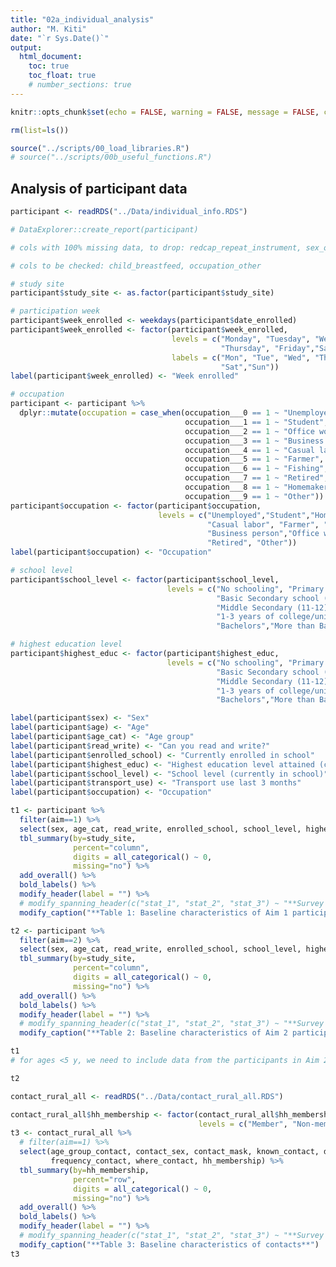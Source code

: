 ```yaml
---
title: "02a_individual_analysis"
author: "M. Kiti"
date: "`r Sys.Date()`"
output: 
  html_document:
    toc: true
    toc_float: true
    # number_sections: true
---
```


```r
knitr::opts_chunk$set(echo = FALSE, warning = FALSE, message = FALSE, comment = NA)

rm(list=ls())

source("../scripts/00_load_libraries.R")
# source("../scripts/00b_useful_functions.R")
```

## Analysis of participant data

```r
participant <- readRDS("../Data/individual_info.RDS")

# DataExplorer::create_report(participant)

# cols with 100% missing data, to drop: redcap_repeat_instrument, sex_other.

# cols to be checked: child_breastfeed, occupation_other
```

```r
# study site
participant$study_site <- as.factor(participant$study_site)

# participation week
participant$week_enrolled <- weekdays(participant$date_enrolled)
participant$week_enrolled <- factor(participant$week_enrolled,
                                    levels = c("Monday", "Tuesday", "Wednesday", 
                                               "Thursday", "Friday","Saturday","Sunday"),
                                    labels = c("Mon", "Tue", "Wed", "Thur", "Fri",
                                               "Sat","Sun"))
label(participant$week_enrolled) <- "Week enrolled"

# occupation
participant <- participant %>%
  dplyr::mutate(occupation = case_when(occupation___0 == 1 ~ "Unemployed",
                                       occupation___1 == 1 ~ "Student",
                                       occupation___2 == 1 ~ "Office worker",
                                       occupation___3 == 1 ~ "Business person",
                                       occupation___4 == 1 ~ "Casual labor",
                                       occupation___5 == 1 ~ "Farmer",
                                       occupation___6 == 1 ~ "Fishing",
                                       occupation___7 == 1 ~ "Retired",
                                       occupation___8 == 1 ~ "Homemaker/ Housewife",
                                       occupation___9 == 1 ~ "Other"))
participant$occupation <- factor(participant$occupation,
                                 levels = c("Unemployed","Student","Homemaker/ Housewife",
                                            "Casual labor", "Farmer", "Fishing",
                                            "Business person","Office worker",
                                            "Retired", "Other"))
label(participant$occupation) <- "Occupation"

# school level
participant$school_level <- factor(participant$school_level,
                                   levels = c("No schooling", "Primary School (1-7)",
                                              "Basic Secondary school (8-10)",
                                              "Middle Secondary (11-12)", 
                                              "1-3 years of college/university",
                                              "Bachelors","More than Bachelors"))

# highest education level
participant$highest_educ <- factor(participant$highest_educ,
                                   levels = c("No schooling", "Primary School (1-7)",
                                              "Basic Secondary school (8-10)",
                                              "Middle Secondary (11-12)", 
                                              "1-3 years of college/university",
                                              "Bachelors","More than Bachelors"))
```


```r
label(participant$sex) <- "Sex"
label(participant$age) <- "Age"
label(participant$age_cat) <- "Age group"
label(participant$read_write) <- "Can you read and write?"
label(participant$enrolled_school) <- "Currently enrolled in school"
label(participant$highest_educ) <- "Highest education level attained (currently not in school)"
label(participant$school_level) <- "School level (currently in school)"
label(participant$transport_use) <- "Transport use last 3 months"
label(participant$occupation) <- "Occupation"

t1 <- participant %>%
  filter(aim==1) %>%
  select(sex, age_cat, read_write, enrolled_school, school_level, highest_educ, study_site, occupation) %>%
  tbl_summary(by=study_site, 
              percent="column",
              digits = all_categorical() ~ 0,
              missing="no") %>%
  add_overall() %>%
  bold_labels() %>%
  modify_header(label = "") %>%
  # modify_spanning_header(c("stat_1", "stat_2", "stat_3") ~ "**Survey round**") %>%
  modify_caption("**Table 1: Baseline characteristics of Aim 1 participants across sites**")

t2 <- participant %>%
  filter(aim==2) %>%
  select(sex, age_cat, read_write, enrolled_school, school_level, highest_educ, study_site, occupation) %>%
  tbl_summary(by=study_site, 
              percent="column",
              digits = all_categorical() ~ 0,
              missing="no") %>%
  add_overall() %>%
  bold_labels() %>%
  modify_header(label = "") %>%
  # modify_spanning_header(c("stat_1", "stat_2", "stat_3") ~ "**Survey round**") %>%
  modify_caption("**Table 2: Baseline characteristics of Aim 2 participants across sites**")
```

```r
t1
# for ages <5 y, we need to include data from the participants in Aim 2.
```

```r
t2
```


```r
contact_rural_all <- readRDS("../Data/contact_rural_all.RDS")

contact_rural_all$hh_membership <- factor(contact_rural_all$hh_membership,
                                          levels = c("Member", "Non-member")) 
t3 <- contact_rural_all %>%
  # filter(aim==1) %>%
  select(age_group_contact, contact_sex, contact_mask, known_contact, duration_contact, 
         frequency_contact, where_contact, hh_membership) %>%
  tbl_summary(by=hh_membership, 
              percent="row",
              digits = all_categorical() ~ 0,
              missing="no") %>%
  add_overall() %>%
  bold_labels() %>%
  modify_header(label = "") %>%
  # modify_spanning_header(c("stat_1", "stat_2", "stat_3") ~ "**Survey round**") %>%
  modify_caption("**Table 3: Baseline characteristics of contacts**")
t3
```